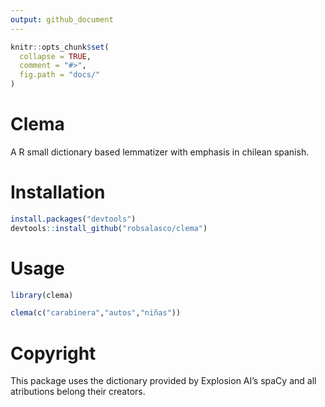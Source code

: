 ```yaml
---
output: github_document
---
```


```r
knitr::opts_chunk$set(
  collapse = TRUE,
  comment = "#>",
  fig.path = "docs/"
)
```

# Clema

A R small dictionary based lemmatizer with emphasis in chilean spanish.

# Installation

```R
install.packages("devtools")
devtools::install_github("robsalasco/clema")
```

# Usage

```r
library(clema)

clema(c("carabinera","autos","niñas"))
```

# Copyright

This package uses the dictionary provided by Explosion AI's spaCy and all atributions belong their creators.
